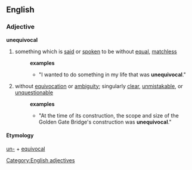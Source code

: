 == English ==
=== Adjective ===
[[Category:English adjectives]]
'''unequivocal'''
# something which is [[said]] or [[spoken]] to be without [[equal]], [[matchless]]
#:'''examples'''
#:* "I wanted to do something in my life that was '''unequivocal'''."
# without [[equivocation]] or [[ambiguity]]; singularly [[clear]], [[unmistakable]], or [[unquestionable]]
#:'''examples'''
#:* "At the time of its construction, the scope and size of the Golden Gate Bridge's construction was '''unequivocal'''."
<!--#:* "Her prom dress was '''unequivocally''' exotic."-->

==== Etymology ====
[[un-]] + [[equivocal]]